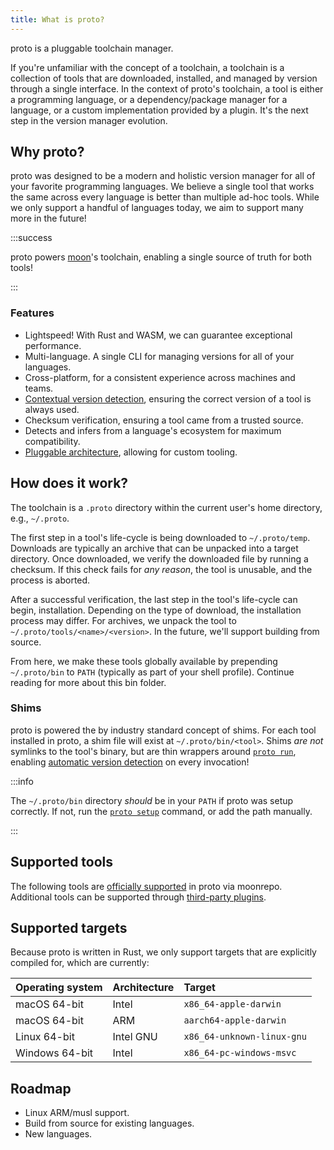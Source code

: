 ```yaml
---
title: What is proto?
---
```



<HeaderLabel text="3 min" />

proto is a pluggable toolchain manager.

If you're unfamiliar with the concept of a toolchain, a toolchain is a collection of tools that are
downloaded, installed, and managed by version through a single interface. In the context of proto's
toolchain, a tool is either a programming language, or a dependency/package manager for a language,
or a custom implementation provided by a plugin. It's the next step in the version manager
evolution.

## Why proto?

proto was designed to be a modern and holistic version manager for all of your favorite programming
languages. We believe a single tool that works the same across every language is better than
multiple ad-hoc tools. While we only support a handful of languages today, we aim to support many
more in the future!

:::success

proto powers [moon](/moon)'s toolchain, enabling a single source of truth for both tools!

:::

### Features

- Lightspeed! With Rust and WASM, we can guarantee exceptional performance.
- Multi-language. A single CLI for managing versions for all of your languages.
- Cross-platform, for a consistent experience across machines and teams.
- [Contextual version detection](./proto/detection), ensuring the correct version of a tool is
  always used.
- Checksum verification, ensuring a tool came from a trusted source.
- Detects and infers from a language's ecosystem for maximum compatibility.
- [Pluggable architecture](./proto/plugins), allowing for custom tooling.

## How does it work?

The toolchain is a `.proto` directory within the current user's home directory, e.g., `~/.proto`.

The first step in a tool's life-cycle is being downloaded to `~/.proto/temp`. Downloads are
typically an archive that can be unpacked into a target directory. Once downloaded, we verify the
downloaded file by running a checksum. If this check fails for _any reason_, the tool is unusable,
and the process is aborted.

After a successful verification, the last step in the tool's life-cycle can begin, installation.
Depending on the type of download, the installation process may differ. For archives, we unpack the
tool to `~/.proto/tools/<name>/<version>`. In the future, we'll support building from source.

From here, we make these tools globally available by prepending `~/.proto/bin` to `PATH` (typically
as part of your shell profile). Continue reading for more about this bin folder.

### Shims

proto is powered the by industry standard concept of shims. For each tool installed in proto, a shim
file will exist at `~/.proto/bin/<tool>`. Shims _are not_ symlinks to the tool's binary, but are
thin wrappers around [`proto run`](./proto/commands/run), enabling
[automatic version detection](./proto/detection) on every invocation!

:::info

The `~/.proto/bin` directory _should_ be in your `PATH` if proto was setup correctly. If not, run
the [`proto setup`](./proto/commands/setup) command, or add the path manually.

:::

## Supported tools

The following tools are [officially supported](./proto/tools) in proto via moonrepo. Additional
tools can be supported through [third-party plugins](./proto/plugins).

<ToolsGrid />

## Supported targets

Because proto is written in Rust, we only support targets that are explicitly compiled for, which
are currently:

| Operating system | Architecture | Target                     |
| :--------------- | :----------- | :------------------------- |
| macOS 64-bit     | Intel        | `x86_64-apple-darwin`      |
| macOS 64-bit     | ARM          | `aarch64-apple-darwin`     |
| Linux 64-bit     | Intel GNU    | `x86_64-unknown-linux-gnu` |
| Windows 64-bit   | Intel        | `x86_64-pc-windows-msvc`   |

<!--
| Linux 64-bit     | ARM GNU      | `aarch64-unknown-linux-gnu` |
| Linux 64-bit     | Intel musl   | `x86_64-unknown-linux-musl` |
| Linux 64-bit     | ARM musl     | `aarch64-unknown-linux-musl` | -->

## Roadmap

- Linux ARM/musl support.
- Build from source for existing languages.
- New languages.
